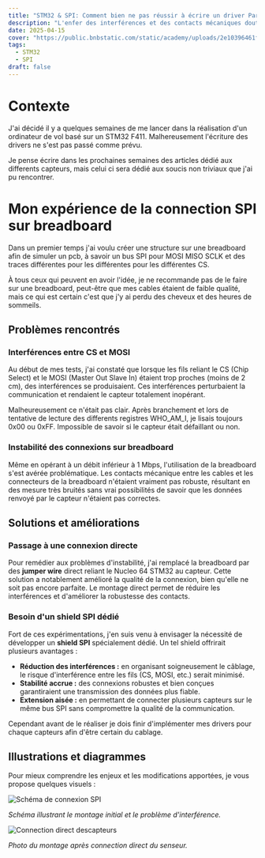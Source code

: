 ```yaml
---
title: "STM32 & SPI: Comment bien ne pas réussir à écrire un driver Part 1"
description: "L'enfer des interférences et des contacts mécaniques douteux."
date: 2025-04-15
cover: "https://public.bnbstatic.com/static/academy/uploads/2e10396461f643909d9ad6037e5a7b60.png"
tags:
  - STM32
  - SPI
draft: false
---
```

# Contexte

J'ai décidé il y a quelques semaines de me lancer dans la réalisation d'un ordinateur de vol basé sur un STM32 F411. Malhereusement l'écriture des drivers ne s'est pas passé comme prévu.

Je pense écrire dans les prochaines semaines des articles dédié aux differents capteurs, mais celui ci sera dédié aux soucis non triviaux que j'ai pu rencontrer.

# Mon expérience de la connection SPI sur breadboard

Dans un premier temps j'ai voulu créer une structure sur une breadboard afin de simuler un pcb, à savoir un bus SPI pour MOSI MISO SCLK et des traces différentes pour les différentes pour les différentes CS.

À tous ceux qui peuvent en avoir l'idée, je ne recommande pas de le faire sur une breadboard, peut-être que mes cables étaient de faible qualité, mais ce qui est certain c'est que j'y ai perdu des cheveux et des heures de sommeils.

## Problèmes rencontrés

### Interférences entre CS et MOSI

Au début de mes tests, j'ai constaté que lorsque les fils reliant le CS (Chip Select) et le MOSI (Master Out Slave In) étaient trop proches (moins de 2 cm), des interférences se produisaient. Ces interférences perturbaient la communication et rendaient le capteur totalement inopérant. 

Malheureusement ce n'était pas clair. Après branchement et lors de tentative de lecture des differents registres WHO_AM_I, je lisais toujours 0x00 ou 0xFF. Impossible de savoir si le capteur était défaillant ou non. 


### Instabilité des connexions sur breadboard

Même en opérant à un débit inférieur à 1 Mbps, l'utilisation de la breadboard s'est avérée problématique. Les contacts mécanique entre les cables et les connecteurs de la breadboard n'étaient vraiment pas robuste, résultant en des mesure très bruités sans vrai possibilités de savoir que les données renvoyé par le capteur n'étaient pas correctes.

## Solutions et améliorations

### Passage à une connexion directe

Pour remédier aux problèmes d'instabilité, j'ai remplacé la breadboard par des **jumper wire** direct reliant le Nucleo 64 STM32 au capteur. Cette solution a notablement amélioré la qualité de la connexion, bien qu'elle ne soit pas encore parfaite. Le montage direct permet de réduire les interférences et d'améliorer la robustesse des contacts.

### Besoin d'un shield SPI dédié

Fort de ces expérimentations, j'en suis venu à envisager la nécessité de développer un **shield SPI** spécialement dédié. Un tel shield offrirait plusieurs avantages :
- **Réduction des interférences :** en organisant soigneusement le câblage, le risque d'interférence entre les fils (CS, MOSI, etc.) serait minimisé.
- **Stabilité accrue :** des connexions robustes et bien conçues garantiraient une transmission des données plus fiable.
- **Extension aisée :** en permettant de connecter plusieurs capteurs sur le même bus SPI sans compromettre la qualité de la communication.

Cependant avant de le réaliser je dois finir d'implémenter mes drivers pour chaque capteurs afin d'être certain du cablage.

## Illustrations et diagrammes

Pour mieux comprendre les enjeux et les modifications apportées, je vous propose quelques visuels :

![Schéma de connexion SPI](../../images/breadboard-sensor.jpg)

*Schéma illustrant le montage initial et le problème d'interférence.*

![Connection direct descapteurs](../../images/direct-connection-sensor.jpg)

*Photo du montage après connection direct du senseur.*



